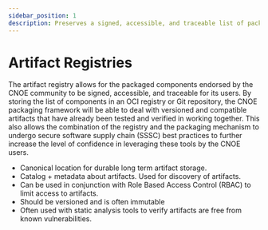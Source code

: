 ```yaml
---
sidebar_position: 1
description: Preserves a signed, accessible, and traceable list of packaged components.
---
```


# Artifact Registries

The artifact registry allows for the packaged components endorsed by the CNOE community to be signed, accessible, and traceable for its users.
By storing the list of components in an OCI registry or Git repository, the CNOE packaging framework will be able to deal with versioned and compatible artifacts that have already been tested and verified in working together. 
This also allows the combination of the registry and the packaging mechanism to undergo secure software supply chain (SSSC) best practices to further increase the level of confidence in leveraging these tools by the CNOE users.

- Canonical location for durable long term artifact storage.
- Catalog + metadata about artifacts. Used for discovery of artifacts.
- Can be used in conjunction with Role Based Access Control (RBAC) to limit access to artifacts.
- Should be versioned and is often immutable
- Often used with static analysis tools to verify artifacts are free from known vulnerabilities.

